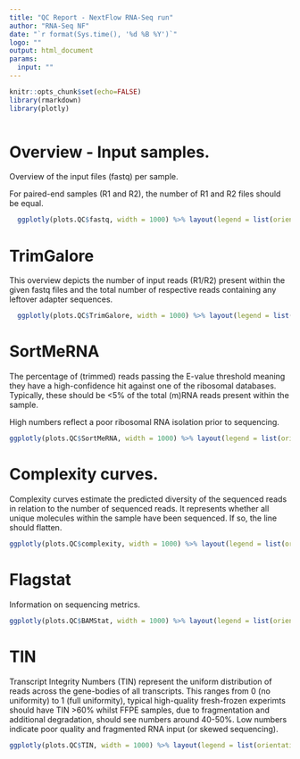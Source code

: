 ```yaml
---
title: "QC Report - NextFlow RNA-Seq run"
author: "RNA-Seq NF"
date: "`r format(Sys.time(), '%d %B %Y')`"
logo: ""
output: html_document
params:
  input: ""
---
```



```r
knitr::opts_chunk$set(echo=FALSE)
library(rmarkdown)
library(plotly)
```

```r
```

# Overview - Input samples.

Overview of the input files (fastq) per sample.

For paired-end samples (R1 and R2), the number of R1 and R2 files should be equal.

```r
  ggplotly(plots.QC$fastq, width = 1000) %>% layout(legend = list(orientation = "h", x = 0, y = 1.1))
```


# TrimGalore

This overview depicts the number of input reads (R1/R2) present within the given fastq files and the total number of respective reads containing any leftover adapter sequences.


```r
  ggplotly(plots.QC$TrimGalore, width = 1000) %>% layout(legend = list(orientation = "h", x = 0, y = 1.1))
```

# SortMeRNA

The percentage of (trimmed) reads passing the E-value threshold meaning they have a high-confidence hit against one of the ribosomal databases.
Typically, these should be <5% of the total (m)RNA reads present within the sample.

High numbers reflect a poor ribosomal RNA isolation prior to sequencing.

```r
ggplotly(plots.QC$SortMeRNA, width = 1000) %>% layout(legend = list(orientation = "h", x = 0, y = 1.1))
```

# Complexity curves.

Complexity curves estimate the predicted diversity of the sequenced reads in relation to the number of sequenced reads.
It represents whether all unique molecules within the sample have been sequenced. If so, the line should flatten.

```r
ggplotly(plots.QC$complexity, width = 1000) %>% layout(legend = list(orientation = "h", x = 0, y = 1.1))
```

# Flagstat

Information on sequencing metrics.

```r
ggplotly(plots.QC$BAMStat, width = 1000) %>% layout(legend = list(orientation = "h", x = 0, y = 1.1))
```

# TIN

Transcript Integrity Numbers (TIN) represent the uniform distribution of reads across the gene-bodies of all transcripts.
This ranges from 0 (no uniformity) to 1 (full uniformity), typical high-quality fresh-frozen experimts should have TIN >60% whilst FFPE samples, due to fragmentation and additional degradation, should see numbers around 40-50%. Low numbers indicate poor quality and fragmented RNA input (or skewed sequencing).

```r
ggplotly(plots.QC$TIN, width = 1000) %>% layout(legend = list(orientation = "h", x = 0, y = 1.1))
```
